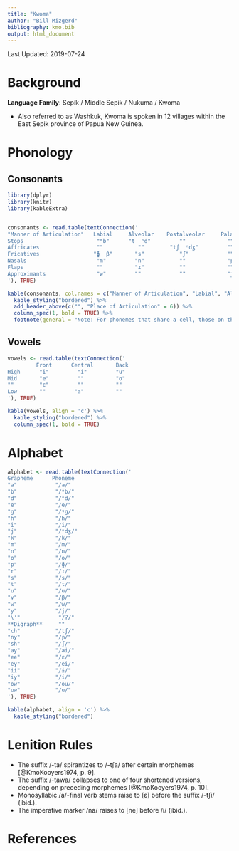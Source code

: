 ```yaml
---
title: "Kwoma"
author: "Bill Mizgerd"
bibliography: kmo.bib
output: html_document
---
```


Last Updated: 2019-07-24

# Background

**Language Family**: Sepik / Middle Sepik / Nukuma / Kwoma

* Also referred to as Washkuk, Kwoma is spoken in 12 villages within the East Sepik province of Papua New Guinea.

# Phonology

## Consonants

```r

library(dplyr)
library(knitr)
library(kableExtra)


consonants <- read.table(textConnection('
"Manner of Articulation"   Labial     Alveolar    Postalveolar     Palatal     Velar     Glottal
Stops                       "ᵐb"      "t  ⁿd"         ""             ""       "k  ᵑɡ"      "ʔ"
Affricates                  ""           ""        "tʃ  ⁿdʒ"         ""         ""         ""
Fricatives                 "ɸ  β"       "s"           "ʃ"            ""         ""         "h"
Nasals                      "m"         "n"           ""             "ɲ"        ""         ""
Flaps                       ""          "ɾ"           ""             ""         ""         ""
Approximants                "w"         ""            ""             "j"        ""         ""
'), TRUE)

kable(consonants, col.names = c("Manner of Articulation", "Labial", "Alveolar", "Postalveolar", "Palatal", "Velar", "Glottal"), align = 'c') %>%
  kable_styling("bordered") %>%
  add_header_above(c("", "Place of Articulation" = 6)) %>%
  column_spec(1, bold = TRUE) %>%
  footnote(general = "Note: For phonemes that share a cell, those on the left are voiceless and those on the right are voiced. Phonemes that contain a diacritic /ᵐ/, /ⁿ/, or /ᵑ/ are prenasalized.", general_title = "")
```

## Vowels

```r

vowels <- read.table(textConnection('
         Front      Central       Back
High      "i"         "ɨ"         "u"
Mid       "e"         ""          "o"
""        "ɛ"         ""          ""
Low       ""         "a"          ""
'), TRUE)

kable(vowels, align = 'c') %>%
  kable_styling("bordered") %>%
  column_spec(1, bold = TRUE)
```    

# Alphabet

```r

alphabet <- read.table(textConnection('
Grapheme      Phoneme  
"a"            "/a/"
"b"            "/ᵐb/"    
"d"            "/ⁿd/"  
"e"            "/e/"  
"g"            "/ᵑɡ/"  
"h"            "/h/"  
"i"            "/i/"  
"j"            "/ⁿdʒ/"  
"k"            "/k/"  
"m"            "/m/"  
"n"            "/n/"   
"o"            "/o/"  
"p"            "/ɸ/"  
"r"            "/ɾ/"  
"s"            "/s/"    
"t"            "/t/"  
"u"            "/u/"  
"v"            "/β/"  
"w"            "/w/"  
"y"            "/j/"  
"\'"            "/ʔ/"  
**Digraph**     ""
"ch"           "/tʃ/"
"ny"           "/ɲ/"
"sh"           "/ʃ/"
"ay"           "/ai/"  
"ee"           "/ɛ/"  
"ey"           "/ei/"  
"ii"           "/ɨ/"  
"iy"           "/i/"  
"ow"           "/ou/"  
"uw"           "/u/"  
'), TRUE)

kable(alphabet, align = 'c') %>%
  kable_styling("bordered")
```

# Lenition Rules

* The suffix /-ta/ spirantizes to /-tʃa/ after certain morphemes [@KmoKooyers1974, p. 9].
* The suffix /-tawa/ collapses to one of four shortened versions, depending on preceding morphemes [@KmoKooyers1974, p. 10].
* Monosyllabic /a/-final verb stems raise to [ɛ] before the suffix /-tʃi/ (ibid.).
* The imperative marker /na/ raises to [ne] before /i/ (ibid.).

# References
